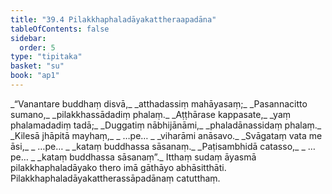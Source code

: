 ```yaml
---
title: "39.4 Pilakkhaphaladāyakattheraapadāna"
tableOfContents: false
sidebar:
  order: 5
type: "tipitaka"
basket: "su"
book: "ap1"
---
```



<DynamicBreadcrumb />

<Division number="21" book="ap1">

<Paragraph number="4203" type="verses" book="ap1">
_“Vanantare buddhaṃ disvā,_  
_atthadassiṃ mahāyasaṃ;_  
_Pasannacitto sumano,_  
_pilakkhassādadiṃ phalaṃ._  

</Paragraph>

</Division>
<Division number="22" book="ap1">

<Paragraph number="4204" type="verses" book="ap1">
_Aṭṭhārase kappasate,_  
_yaṃ phalamadadiṃ tadā;_  
_Duggatiṃ nābhijānāmi,_  
_phaladānassidaṃ phalaṃ._  

</Paragraph>

</Division>
<Division number="23" book="ap1">

<Paragraph number="4205" type="verses" book="ap1">
_Kilesā jhāpitā mayhaṃ,_  
_ …pe… _  
_viharāmi anāsavo._  

</Paragraph>

</Division>
<Division number="24" book="ap1">

<Paragraph number="4206" type="verses" book="ap1">
_Svāgataṃ vata me āsi,_  
_ …pe… _  
_kataṃ buddhassa sāsanaṃ._  

</Paragraph>

</Division>
<Division number="25" book="ap1">

<Paragraph number="4207" type="verses" book="ap1">
_Paṭisambhidā catasso,_  
_ …pe… _  
_kataṃ buddhassa sāsanaṃ”._  

</Paragraph>

<Paragraph number="4208" book="ap1">
Itthaṃ sudaṃ āyasmā pilakkhaphaladāyako thero imā gāthāyo abhāsitthāti.

</Paragraph>
</Division>

<Paragraph number="4209" type="center" book="ap1">
Pilakkhaphaladāyakattherassāpadānaṃ catutthaṃ.
</Paragraph>